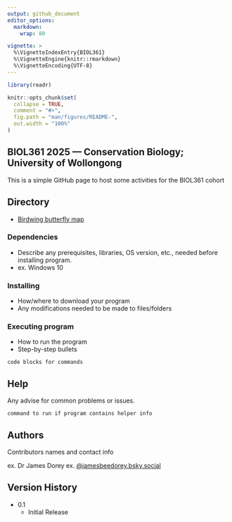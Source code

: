 ```yaml
---
output: github_document
editor_options: 
  markdown: 
    wrap: 80

vignette: >
  %\VignetteIndexEntry{BIOL361}
  %\VignetteEngine{knitr::rmarkdown}
  %\VignetteEncoding{UTF-8}
---
```


```r
library(readr)
```

<!-- README.md is generated from README.Rmd. Please edit that file -->

```r
knitr::opts_chunk$set(
  collapse = TRUE,
  comment = "#>",
  fig.path = "man/figures/README-",
  out.width = "100%"
)
```


## **BIOL361** 2025 — Conservation Biology; University of Wollongong

This is a simple GitHub page to host some activities for the BIOL361 cohort

## Directory
* [Birdwing butterfly map](https://jbdorey.github.io/BIOL361_25/Ornithoptera%20richmondia.html)

### Dependencies

* Describe any prerequisites, libraries, OS version, etc., needed before installing program.
* ex. Windows 10

### Installing

* How/where to download your program
* Any modifications needed to be made to files/folders

### Executing program

* How to run the program
* Step-by-step bullets
```
code blocks for commands
```

## Help

Any advise for common problems or issues.
```
command to run if program contains helper info
```

## Authors

Contributors names and contact info

ex. Dr James Dorey
ex. [@jamesbeedorey.bsky.social]([https://twitter.com/dompizzie](https://bsky.app/profile/jamesbeedorey.bsky.social))

## Version History

* 0.1
    * Initial Release
